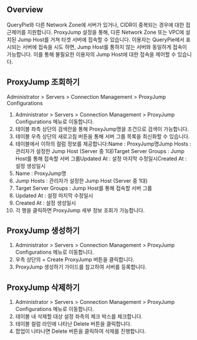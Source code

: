 ## Overview
QueryPie와 다른 Network Zone에 서버가 있거나, CIDR이 중복되는 경우에 대한 접근제어를 지원합니다. ProxyJump 설정을 통해, 다른 Network Zone 또는 VPC에 설치된 Jump Host를 거쳐 타겟 서버에 접속할 수 있습니다. 이용자는 QueryPie에서 표시되는 서버에 접속을 시도 하면, Jump Host를 통하지 않는 서버와 동일하게 접속이 가능합니다. 이를 통해 불필요한 이용자의 Jump Host에 대한 접속을 제어할 수 있습니다.

## ProxyJump 조회하기
Administrator &gt; Servers &gt; Connection Management &gt; ProxyJump Configurations

1. Administrator > Servers > Connection Management > ProxyJump Configurations 메뉴로 이동합니다.
2. 테이블 좌측 상단의 검색란을 통해 ProxyJump명을 조건으로 검색이 가능합니다.
3. 테이블 우측 상단의 새로고침 버튼을 통해 서버 그룹 목록을 최신화할 수 있습니다.
4. 테이블에서 이하의 컬럼 정보를 제공합니다:Name : ProxyJump명Jump Hosts : 관리자가 설정한 Jump Host (Server 중 1대)Target Server Groups : Jump Host를 통해 접속할 서버 그룹Updated At : 설정 마지막 수정일시Created At : 설정 생성일시
  1. Name : ProxyJump명
  2. Jump Hosts : 관리자가 설정한 Jump Host (Server 중 1대)
  3. Target Server Groups : Jump Host를 통해 접속할 서버 그룹
  4. Updated At : 설정 마지막 수정일시
  5. Created At : 설정 생성일시
5. 각 행을 클릭하면 ProxyJump 세부 정보 조회가 가능합니다.

## ProxyJump 생성하기
1. Administrator > Servers > Connection Management > ProxyJump Configurations 메뉴로 이동합니다.
2. 우측 상단의 + Create ProxyJump 버튼을 클릭합니다.
3. ProxyJump 생성하기 가이드를 참고하여 서버를 등록합니다.

## ProxyJump 삭제하기
1. Administrator > Servers > Connection Management > ProxyJump Configurations 메뉴로 이동합니다.
2. 테이블 내 삭제할 대상 설정 좌측의 체크 박스를 체크합니다.
3. 테이블 컬럼 라인에 나타난 Delete 버튼을 클릭합니다.
4. 팝업이 나타나면 Delete 버튼을 클릭하여 삭제를 진행합니다.
